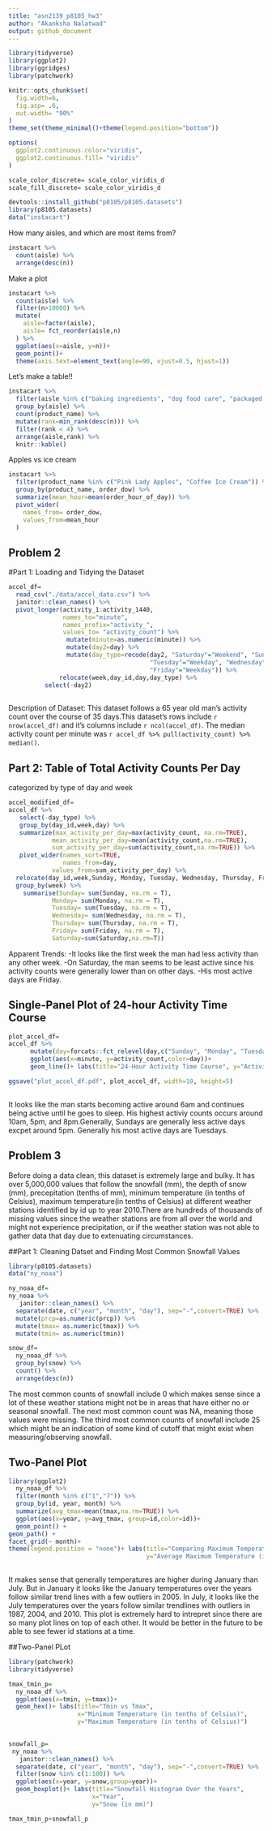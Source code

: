 ```yaml
---
title: "asn2139_p8105_hw3"
author: "Akanksha Nalatwad"
output: github_document
---
```


```r
library(tidyverse)
library(ggplot2)
library(ggridges)
library(patchwork)

knitr::opts_chunk$set(
  fig.width=6,
  fig.asp= .6,
  out.width= "90%"
)
theme_set(theme_minimal()+theme(legend.position="bottom"))

options(
  ggplot2.continuous.color="viridis",
  ggplot2.continuous.fill= "viridis"
)

scale_color_discrete= scale_color_viridis_d
scale_fill_discrete= scale_color_viridis_d
```


```r
devtools::install_github("p8105/p8105.datasets") 
library(p8105.datasets)
data("instacart")
```

How many aisles, and which are most items from?

```r
instacart %>% 
  count(aisle) %>% 
  arrange(desc(n))
```

Make a plot

```r
instacart %>% 
  count(aisle) %>% 
  filter(n>10000) %>% 
  mutate(
    aisle=factor(aisle),
    aisle= fct_reorder(aisle,n)
  ) %>% 
  ggplot(aes(x=aisle, y=n))+
  geom_point()+
  theme(axis.text=element_text(angle=90, vjust=0.5, hjust=1))
```


Let's make a table!!

```r
instacart %>% 
  filter(aisle %in% c("baking ingredients", "dog food care", "packaged vegetable fruits")) %>% 
  group_by(aisle) %>% 
  count(product_name) %>% 
  mutate(rank=min_rank(desc(n))) %>% 
  filter(rank < 4) %>% 
  arrange(aisle,rank) %>% 
  knitr::kable()
```
 
 Apples vs ice cream
 
```r

instacart %>% 
  filter(product_name %in% c("Pink Lady Apples", "Coffee Ice Cream")) %>% 
  group_by(product_name, order_dow) %>% 
  summarize(mean_hour=mean(order_hour_of_day)) %>% 
  pivot_wider(
    names_from= order_dow,
    values_from=mean_hour
  )
```
 
## Problem 2 



#Part 1: Loading and Tidying the Dataset

```r
accel_df=
  read_csv("./data/accel_data.csv") %>% 
  janitor::clean_names() %>% 
  pivot_longer(activity_1:activity_1440, 
               names_to="minute",
               names_prefix="activity_",
               values_to= "activity_count") %>%
                mutate(minute=as.numeric(minute)) %>%
                mutate(day2=day) %>% 
                mutate(day_type=recode(day2, "Saturday"="Weekend", "Sunday"="Weekend", "Monday"="Weekday",
                                       "Tuesday"="Weekday", "Wednesday"="Weekday", "Thursday"="Weekday",
                                       "Friday"="Weekday")) %>% 
              relocate(week,day_id,day,day_type) %>% 
          select(-day2)
               
```

Description of Dataset: This dataset follows a 65 year old man's activity count over the course of 35 days.This dataset's rows include `r nrow(accel_df)` and it's columns include `r ncol(accel_df)`.  The median activity count per minute was `r accel_df %>% pull(activity_count) %>% median()`.



## Part 2: Table of Total Activity Counts Per Day

categorized by type of day and week


```r

accel_modified_df=
accel_df %>% 
   select(-day_type) %>% 
   group_by(day_id,week,day) %>% 
   summarize(max_activity_per_day=max(activity_count, na.rm=TRUE), 
            mean_activity_per_day=mean(activity_count,na.rm=TRUE),
            sum_activity_per_day=sum(activity_count,na.rm=TRUE)) %>% 
   pivot_wider(names_sort=TRUE,
               names_from=day,
            values_from=sum_activity_per_day) %>% 
  relocate(day_id,week,Sunday, Monday, Tuesday, Wednesday, Thursday, Friday, Saturday, mean_activity_per_day) %>% 
  group_by(week) %>%
    summarise(Sunday= sum(Sunday, na.rm = T),
            Monday= sum(Monday, na.rm = T),
            Tuesday= sum(Tuesday, na.rm = T),
            Wednesday= sum(Wednesday, na.rm = T),
            Thursday= sum(Thursday, na.rm = T),
            Friday= sum(Friday, na.rm = T),
            Saturday=sum(Saturday,na.rm=T))
```
Apparent Trends: 
-It looks like the first week the man had less activity than any other week.
-On Saturday, the man seems to be least active since his activity counts were generally lower than on other days. 
-His most active days are Friday.


## Single-Panel Plot of 24-hour Activity Time Course
```r

plot_accel_df=
accel_df %>% 
      mutate(day=forcats::fct_relevel(day,c("Sunday", "Monday", "Tuesday", "Wednesday", "Thursday", "Friday", "Saturday"))) %>% 
      ggplot(aes(x=minute, y=activity_count,color=day))+
      geom_line()+ labs(title="24-Hour Activity Time Course", y="Activity count", x="Minute of Day")

ggsave("plot_accel_df.pdf", plot_accel_df, width=10, height=5)
      
```
It looks like the man starts becoming active around 6am and continues being active until he goes to sleep. His highest activiy counts occurs around 10am, 5pm, and 8pm.Generally, Sundays are generally less active days excpet around 5pm. Generally his most active days are Tuesdays.

## Problem 3


Before doing a data clean, this dataset is extremely large and bulky. It has over 5,000,000 values that follow the snowfall (mm), the depth of snow (mm), precepitation (tenths of mm), minimum temperature (in tenths of Celsius), maximum temperature(in tenths of Celsius) at different weather stations identified by id up to year 2010.There are hundreds of thousands of missing values since the weather stations are from all over the world and might not experience precipitation, or if the weather station was not able to gather data that day due to extenuating circumstances.  

##Part 1: Cleaning Datset and Finding Most Common Snowfall Values

```r
library(p8105.datasets)
data("ny_noaa")

ny_noaa_df=
ny_noaa %>% 
   janitor::clean_names() %>% 
  separate(date, c("year", "month", "day"), sep="-",convert=TRUE) %>% 
  mutate(prcp=as.numeric(prcp)) %>% 
  mutate(tmax= as.numeric(tmax)) %>% 
  mutate(tmin= as.numeric(tmin))

snow_df=
  ny_noaa_df %>% 
  group_by(snow) %>% 
  count() %>% 
  arrange(desc(n))
```
The most common counts of snowfall include 0 which makes sense since a lot of these weather stations might not be in areas that have either no or seasonal snowfall. The next most common count was NA, meaning those values were missing. The third most common counts of snowfall include 25 which might be an indication of some kind of cutoff that might exist when measuring/observing snowfall. 

## Two-Panel Plot

```r

library(ggplot2)
  ny_noaa_df %>% 
  filter(month %in% c("1","7")) %>% 
  group_by(id, year, month) %>%  
  summarize(avg_tmax=mean(tmax,na.rm=TRUE)) %>% 
  ggplot(aes(x=year, y=avg_tmax, group=id,color=id))+
  geom_point() +
geom_path() +
facet_grid(~ month)+
theme(legend.position = "none")+ labs(title="Comparing Maximum Temperatures in January vs July",
                                      y="Average Maximum Temperature (in tenths of Celsius)")
  
```

It makes sense that generally temperatures are higher during January than July. But in January it looks like the January temperatures over the years follow similar trend lines with a few outliers in 2005. In July, it looks like the July temperatures over the years follow similar trendlines with outliers in 1987, 2004, and 2010. This plot is extremely hard to intrepret since there are so many plot lines on top of each other. It would be better in the future to be able to see fewer id stations at a time.

##Two-Panel PLot

```r
library(patchwork)
library(tidyverse)

tmax_tmin_p=
  ny_noaa_df %>% 
  ggplot(aes(x=tmin, y=tmax))+
  geom_hex()+ labs(title="Tmin vs Tmax", 
                   x="Minimum Temperature (in tenths of Celsius)",
                   y="Maximum Temperature (in tenths of Celsius)")
  

snowfall_p=
 ny_noaa %>% 
   janitor::clean_names() %>% 
  separate(date, c("year", "month", "day"), sep="-",convert=TRUE) %>% 
  filter(snow %in% c(1:100)) %>% 
  ggplot(aes(x=year, y=snow,group=year))+
  geom_boxplot()+ labs(title="Snowfall Histogram Over the Years", 
                       x="Year",
                       y="Snow (in mm)")

tmax_tmin_p+snowfall_p
```

